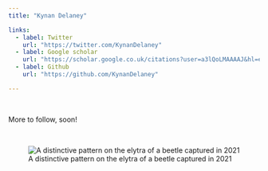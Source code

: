 ```yaml
---
title: "Kynan Delaney"

links:
  - label: Twitter
    url: "https://twitter.com/KynanDelaney"
  - label: Google scholar
    url: "https://scholar.google.co.uk/citations?user=a3lQoLMAAAAJ&hl=en"
  - label: Github
    url: "https://github.com/KynanDelaney"

---
```


\

More to follow, soon!

\

![A distinctive pattern on the elytra of a beetle captured in 2021](images/beetle.jpeg)